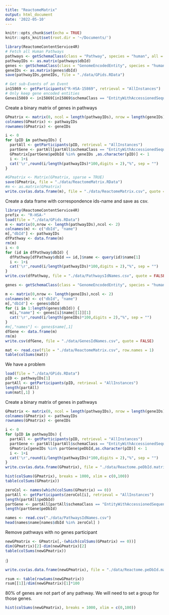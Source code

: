 ```yaml
---
title: "ReactomeMatrix"
output: html_document
date: '2022-05-10'
---
```


```r
knitr::opts_chunk$set(echo = TRUE)
knitr::opts_knit$set(root.dir = '~/Documents/')
```

```r
library(ReactomeContentService4R)
# Fetch all Human Pathways
pathways <- getSchemaClass(class = "Pathway", species = "human", all = TRUE)
pathwayIDs <- as.matrix(pathways$dbId)
genes <- getSchemaClass(class = "GenomeEncodedEntity", species = "human", all = TRUE)
geneIDs <- as.matrix(genes$dbId)
save(pathwayIDs,geneIDs, file = "./data/GPids.RData")
```

```r
# Get sub-Events of an Event
in15869 <- getParticipants("R-HSA-15869", retrieval = "AllInstances")
# Only keep gene encoded entities
Genes15869 <- in15869[in15869$schemaClass == "EntityWithAccessionedSequence",] 
```

Create a binary matrix of genes in pathways

```r
GPmatrix <- matrix(0, ncol = length(pathwayIDs), nrow = length(geneIDs))
colnames(GPmatrix) <- pathwayIDs 
rownames(GPmatrix) <- geneIDs
```

```r
i <- 0
for (pID in pathwayIDs) {
  partAll <- getParticipants(pID, retrieval = "AllInstances")
  partGene <- partAll[partAll$schemaClass == "EntityWithAccessionedSequence",] 
  GPmatrix[partGene$peDbId %in% geneIDs ,as.character(pID)] <- 1 
  i <- 1+i
  cat('\r',round(i/length(pathwayIDs)*100,digits = 2),"%", sep = "")
}
```
```r
#GPmatrix <- Matrix(GPmatrix, sparse = TRUE)
save(GPmatrix, file = "./data/ReactomeMatrix.RData")
#m <- as.matrix(GPmatrix)
write.csv(as.data.frame(m), file = "./data/ReactomeMatrix.csv", quote = FALSE)
```

Create a data frame with correspondence ids-name and save as csv.
```r
library(ReactomeContentService4R)
prefix <- "R-HSA-"
load(file = "./data/GPids.RData")
m <- matrix(0,nrow <- length(pathwayIDs),ncol <- 2)
colnames(m) <- c("dbId", "name")
m[,"dbId"] <- pathwayIDs 
dfPathway <- data.frame(m)
rm(m)
i <- 0
for (id in dfPathway$dbId) {
  dfPathway[dfPathway$dbId == id,]$name <- query(id)$name[1]
  i <- 1+i
  cat('\r',round(i/length(pathwayIDs)*100,digits = 2),"%", sep = "")
}
write.csv(dfPathway, file = "./data/PathwaysIdNames.csv", quote = FALSE)
```

```r
genes <- getSchemaClass(class = "GenomeEncodedEntity", species = "human", all = TRUE)
```

```r
m <- matrix(0,nrow <- length(geneIDs),ncol <- 2)
colnames(m) <- c("dbId", "name")
m[,"dbId"] <- genes$dbId
for (i in 1:length(genes$dbId)) {
  m[i,"name"] <- genes[i]$name[[1]][1]
  cat('\r',round(i/length(geneIDs)*100,digits = 2),"%", sep = "")
}
#m[,"names"] <- genes$name[,1]   
dfGene <- data.frame(m)
rm(m)
write.csv(dfGene, file = "./data/GenesIdNames.csv", quote = FALSE)
```


```r
mat <- read.csv(file = "./data/ReactomeMatrix.csv", row.names = 1)
table(colSums(mat))
```
We have a problem

```r
load(file = "./data/GPids.RData")
pID <- pathwayIDs[1] 
partAll <- getParticipants(pID, retrieval = "AllInstances")
length(partAll)
sum(mat[,1] )
```
Create a binary matrix of genes in pathways

```r
GPmatrix <- matrix(0, ncol = length(pathwayIDs), nrow = length(geneIDs))
colnames(GPmatrix) <- pathwayIDs 
rownames(GPmatrix) <- geneIDs
```

```r
i <- 0
for (pID in pathwayIDs) {
  partAll <- getParticipants(pID, retrieval = "AllInstances")
  partGene <- partAll[partAll$schemaClass == "EntityWithAccessionedSequence",] 
  GPmatrix[geneIDs %in% partGene$peDbId,as.character(pID)] <- 1 
  i <- 1+i
  cat('\r',round(i/length(pathwayIDs)*100,digits = 2),"%", sep = "")
}
write.csv(as.data.frame(GPmatrix), file = "./data/Reactome.peDbId.matrix.csv", quote = FALSE)
```
```r
hist(colSums(GPmatrix), breaks = 1000, xlim = c(0,100))
table(colSums(GPmatrix))
```

```r
zeroCol <- names(which(colSums(GPmatrix) == 0))
partAll <- getParticipants(zeroCol[i], retrieval = "AllInstances")
length(partAll$peDbId)
partGene <- partAll[partAll$schemaClass == "EntityWithAccessionedSequence",] 
length(partGene$peDbId)
```

```r
names <- read.csv("./data/PathwaysIdNames.csv")
head(names$name[names$dbId %in% zeroCol] )
```
Remove pathways with no genes participant

```r
newGPmatrix <- GPmatrix[,-(which(colSums(GPmatrix) == 0))] 
dim(GPmatrix)[2]-dim(newGPmatrix)[2] 
table(colSums(newGPmatrix))
```
:)
```r
write.csv(as.data.frame(newGPmatrix), file = "./data/Reactome.peDbId.matrix.csv", quote = FALSE)
```

```r
rsum <- table(rowSums(newGPmatrix))
rsum[[1]]/dim(newGPmatrix)[1]*100
```
80% of genes are not part of any pathway. We will need to set a group for those genes.

```r
hist(colSums(newGPmatrix), breaks = 1000, xlim = c(0,100))
```

